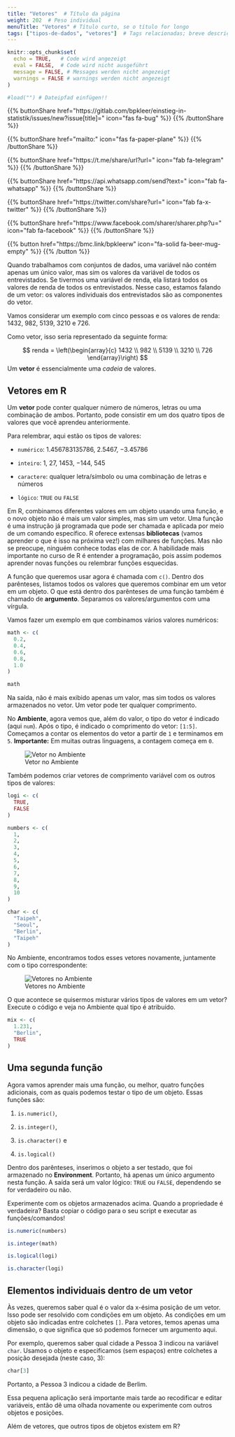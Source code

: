 ```yaml
---
title: "Vetores"  # Título da página
weight: 202  # Peso individual
menuTitle: "Vetores" # Título curto, se o título for longo
tags: ["tipos-de-dados", "vetores"]  # Tags relacionadas; breve descrição do conteúdo da página
---
```


```r
knitr::opts_chunk$set(
  echo = TRUE,   # Code wird angezeigt
  eval = FALSE,  # Code wird nicht ausgeführt
  message = FALSE, # Messages werden nicht angezeigt
  warnings = FALSE # warnings werden nicht angezeigt
)

#load("") # Dateipfad einfügen!!
```

{{% buttonShare href=\"https\:\/\/gitlab.com\/bpkleer\/einstieg-in-statistik\/issues\/new?issue[title]=\" icon=\"fas fa-bug\" %}} {{% /buttonShare %}} 

{{% buttonShare href=\"mailto\:\" icon=\"fas fa-paper-plane\" %}} {{% /buttonShare %}}

{{% buttonShare href=\"https\:\/\/t.me\/share\/url?url=\" icon=\"fab fa-telegram\" %}} {{% /buttonShare %}}

{{% buttonShare href=\"https\:\/\/api.whatsapp.com\/send?text=\" icon=\"fab fa-whatsapp\" %}} {{% /buttonShare %}}

{{% buttonShare href=\"https\:\/\/twitter.com\/share?url=\" icon=\"fab fa-x-twitter\" %}} {{% /buttonShare %}}

{{% buttonShare href=\"https\:\/\/www.facebook.com\/sharer\/sharer.php?u=\" icon=\"fab fa-facebook\" %}} {{% /buttonShare %}}

{{% button href=\"https\:\/\/bmc.link\/bpkleerw\" icon=\"fa-solid fa-beer-mug-empty\" %}} {{% /button %}}

Quando trabalhamos com conjuntos de dados, uma variável não contém apenas um único valor, mas sim os valores da variável de todos os entrevistados. Se tivermos uma variável de renda, ela listará todos os valores de renda de todos os entrevistados. Nesse caso, estamos falando de um vetor: os valores individuais dos entrevistados são as componentes do vetor.

Vamos considerar um exemplo com cinco pessoas e os valores de renda: $1432$, $982$, $5139$, $3210$ e $726$.

Como vetor, isso seria representado da seguinte forma:

$$ renda = \left(\begin{array}{c} 1432 \\ 982 \\ 5139 \\ 3210 \\ 726 \end{array}\right) $$
Um **vetor** é essencialmente uma *cadeia* de valores.

## Vetores em R
Um **vetor** pode conter qualquer número de números, letras ou uma combinação de ambos. Portanto, pode consistir em um dos quatro tipos de valores que você aprendeu anteriormente.

Para relembrar, aqui estão os tipos de valores:

- `numérico`: $1.456783135786$, $2.5467$, $-3.45786$

- `inteiro`: $1$, $27$, $1453$, $-144$, $545$

- `caractere`: qualquer letra/símbolo ou uma combinação de letras e números

- `lógico`: `TRUE` ou `FALSE`

Em R, combinamos diferentes valores em um objeto usando uma função, e o novo objeto não é mais um valor simples, mas sim um vetor. Uma função é uma instrução já programada que pode ser chamada e aplicada por meio de um comando específico. R oferece extensas **bibliotecas** (vamos aprender o que é isso na próxima vez!) com milhares de funções. Mas não se preocupe, ninguém conhece todas elas de cor. A habilidade mais importante no curso de R é entender a programação, pois assim podemos aprender novas funções ou relembrar funções esquecidas.

A função que queremos usar agora é chamada com `c()`. Dentro dos parênteses, listamos todos os valores que queremos combinar em um vetor em um objeto. O que está dentro dos parênteses de uma função também é chamado de **argumento**. Separamos os valores/argumentos com uma vírgula.

Vamos fazer um exemplo em que combinamos vários valores numéricos:

```r
math <- c(
  0.2, 
  0.4, 
  0.6, 
  0.8, 
  1.0
)

math
```

Na saída, não é mais exibido apenas um valor, mas sim todos os valores armazenados no vetor. Um vetor pode ter qualquer comprimento.

No **Ambiente**, agora vemos que, além do valor, o tipo do vetor é indicado (aqui `num`). Após o tipo, é indicado o comprimento do vetor: `[1:5]`. Começamos a contar os elementos do vetor a partir de `1` e terminamos em `5`. **Importante:** Em muitas outras linguagens, a contagem começa em `0`.

![Vetor no Ambiente](../img/vektor1.pt.png)

Também podemos criar vetores de comprimento variável com os outros tipos de valores:
```r
logi <- c(
  TRUE, 
  FALSE
)

numbers <- c(
  1,
  2, 
  3, 
  4, 
  5, 
  6, 
  7, 
  8, 
  9, 
  10
)

char <- c(
  "Taipeh", 
  "Seoul",
  "Berlin",
  "Taipeh"
)
```

No Ambiente, encontramos todos esses vetores novamente, juntamente com o tipo correspondente:

![Vetores no Ambiente](../img/vektor2.pt.png)

O que acontece se quisermos misturar vários tipos de valores em um vetor? Execute o código e veja no Ambiente qual tipo é atribuído.

```r
mix <- c(
  1.231, 
  "Berlin",
  TRUE
)

```


## Uma segunda função
Agora vamos aprender mais uma função, ou melhor, quatro funções adicionais, com as quais podemos testar o tipo de um objeto. Essas funções são:

1. `is.numeric()`, 

1. `is.integer()`,

1. `is.character()` e 

1. `is.logical()`

Dentro dos parênteses, inserimos o objeto a ser testado, que foi armazenado no **Environment**. Portanto, há apenas um único argumento nesta função. A saída será um valor lógico: `TRUE` ou `FALSE`, dependendo se for verdadeiro ou não.

Experimente com os objetos armazenados acima. Quando a propriedade é verdadeira? Basta copiar o código para o seu script e executar as funções/comandos!
```r
is.numeric(numbers)

is.integer(math)

is.logical(logi)

is.character(logi)
```

## Elementos individuais dentro de um vetor
Às vezes, queremos saber qual é o valor da x-ésima posição de um vetor. Isso pode ser resolvido com condições em um objeto. As condições em um objeto são indicadas entre colchetes `[]`. Para vetores, temos apenas uma dimensão, o que significa que só podemos fornecer um argumento aqui.

Por exemplo, queremos saber qual cidade a Pessoa $3$ indicou na variável `char`. Usamos o objeto e especificamos (sem espaços) entre colchetes a posição desejada (neste caso, $3$):
```r
char[3]
```
Portanto, a Pessoa $3$ indicou a cidade de Berlim.

Essa pequena aplicação será importante mais tarde ao recodificar e editar variáveis, então dê uma olhada novamente ou experimente com outros objetos e posições.

Além de vetores, que outros tipos de objetos existem em R?

